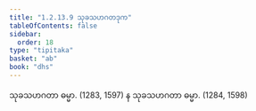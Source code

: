 ```yaml
---
title: "1.2.13.9 သုခသဟဂတဒုက"
tableOfContents: false
sidebar:
  order: 18
type: "tipitaka"
basket: "ab"
book: "dhs"
---
```



<DynamicBreadcrumb />

<Division number="113" book="dhs">

<Paragraph number="261" book="dhs">
သုခသဟဂတာ ဓမ္မာ. (<Emphasis>1283, 1597</Emphasis>)
</Paragraph>

<Paragraph number="262" book="dhs">
န သုခသဟဂတာ ဓမ္မာ. (<Emphasis>1284, 1598</Emphasis>)
</Paragraph>
</Division>